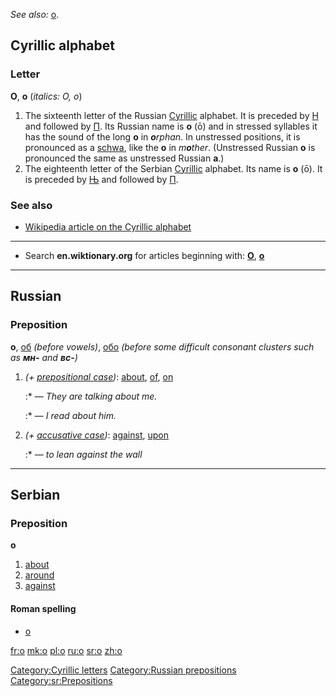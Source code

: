''See also:'' [[o]].
==Cyrillic alphabet==
[[Category:Cyrillic letters]]
===Letter===
'''О''', '''о''' (''italics: О, о'')

#The sixteenth letter of the Russian [[Cyrillic]] alphabet. It is preceded by [[н|Н]] and followed by [[п|П]]. Its Russian name is '''о''' (ō) and in stressed syllables it has the sound of the long '''o''' in '''''o'''rphan''. In unstressed positions, it is pronounced as a [[schwa]], like the '''o''' in ''m'''o'''ther''. (Unstressed Russian '''о''' is pronounced the same as unstressed Russian '''а'''.)
#The eighteenth letter of the Serbian [[Cyrillic]] alphabet.  Its name is '''о''' (ō). It is preceded by [[њ|Њ]] and followed by [[п|П]].

===See also===
*[[w:Cyrillic alphabet|Wikipedia article on the Cyrillic alphabet]]

----

*Search '''en.wiktionary.org''' for articles beginning with: '''[http://en.wiktionary.org/w/index.php?title=Special%3AAllpages&from=%D0%9E&namespace=0 О]''', '''[http://en.wiktionary.org/w/index.php?title=Special%3AAllpages&from=%D0%BE&namespace=0 о]'''


----

==Russian==
[[Category:Russian prepositions]]
===Preposition===
'''о''', [[об]] ''(before vowels)'', [[обо]] ''(before some difficult consonant clusters such as '''''мн-''''' and '''''вс-''''')''

#''(+ [[prepositional case]])'': [[about]], [[of]], [[on]]
#:*{{RUchar|Они́ [[говорить|говоря́т]] обо [[я#Russian|мне́]]}} — ''They are talking about me.''
#:*{{RUchar|[[Я]] [[читать|чита́л]] о [[он|нём]]}} — ''I read about him.''
#''(+ [[accusative case]])'': [[against]], [[upon]]
#:*{{RUchar|[[опираться|опира́ться]] о [[стена|сте́ну]]}} — ''to lean against the wall''


----

==Serbian==
===Preposition===
'''о'''
#[[about]]
#[[around]]
#[[against]]
====Roman spelling====
*[[o#Serbian|o]]
[[Category:sr:Prepositions]]

[[fr:о]]
[[mk:о]]
[[pl:о]]
[[ru:о]]
[[sr:о]]
[[zh:о]]